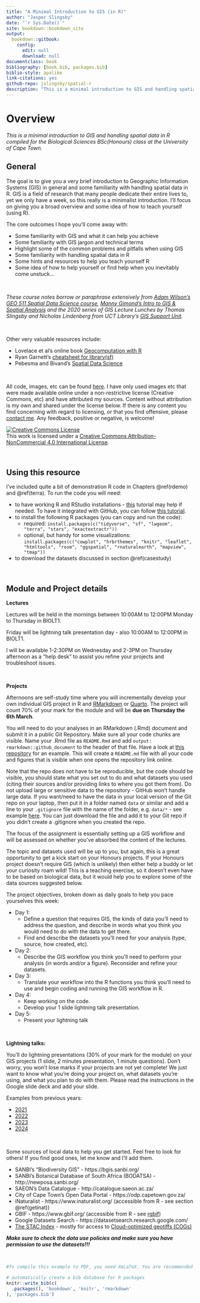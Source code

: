 ```yaml
--- 
title: "A Minimal Introduction to GIS (in R)"
author: "Jasper Slingsby"
date: "`r Sys.Date()`"
site: bookdown::bookdown_site
output: 
  bookdown::gitbook:
    config:
      edit: null
      download: null
documentclass: book
bibliography: [book.bib, packages.bib]
biblio-style: apalike
link-citations: yes
github-repo: jslingsby/spatial-r
description: "This is a minimal introduction to GIS and handling spatial data in R compiled for the Biological Sciences BSc(Honours) class at the University of Cape Town."
---
```


# Overview

_This is a minimal introduction to GIS and handling spatial data in R compiled for the Biological Sciences BSc(Honours) class at the University of Cape Town._


## General

The goal is to give you a very brief introduction to Geographic Information Systems (GIS) in general and some familiarity with handling spatial data in R. GIS is a field of research that many people dedicate their entire lives to, yet we only have a week, so this really is a minimalist introduction. I'll focus on giving you a broad overview and some idea of how to teach yourself (using R).

The core outcomes I hope you'll come away with:

* Some familiarity with GIS and what it can help you achieve
* Some familiarity with GIS jargon and technical terms
* Highlight some of the common problems and pitfalls when using GIS
* Some familiarity with handling spatial data in R
* Some hints and resources to help you teach yourself R
* Some idea of how to help yourself or find help when you inevitably come unstuck... 

<br>

_These course notes borrow or paraphrase extensively from [Adam Wilson's GEO 511 Spatial Data Science course](http://adamwilsonlabedu.github.io/GEO511/index.html), [Manny Gimond's Intro to GIS & Spatial Analysis](https://mgimond.github.io/Spatial/index.html) and the 2020 series of GIS Lecture Lunches by Thomas Slingsby and Nicholas Lindenberg from UCT Library's [GIS Support Unit](http://www.lib.uct.ac.za/lib/services/gis-support)._ 

<br>

Other very valuable resources include:

* Lovelace et al's online book [Geocomputation with R](https://r.geocompx.org/)
* Ryan Garnett's [cheatsheet for library(sf)](https://github.com/rstudio/cheatsheets/blob/main/sf.pdf)
* Pebesma and Bivand's [Spatial Data Science](https://r-spatial.org/book/)

<br>

All code, images, etc can be found [here](https://github.com/jslingsby/spatial-r). I have only used images etc that were made available online under a non-restrictive license (Creative Commons, etc) and have attributed my sources. Content without attribution is my own and shared under the license below. If there is any content you find concerning with regard to licensing, or that you find offensive, please [contact me](https://www.ecologi.st/contact/). Any feedback, positive or negative, is welcome!

<a rel="license" href="http://creativecommons.org/licenses/by-nc/4.0/"><img alt="Creative Commons License" style="border-width:0" src="https://i.creativecommons.org/l/by-nc/4.0/88x31.png" /></a><br />This work is licensed under a <a rel="license" href="http://creativecommons.org/licenses/by-nc/4.0/">Creative Commons Attribution-NonCommercial 4.0 International License</a>.

<br>

## Using this resource {#using}

I've included quite a bit of demonstration R code in Chapters \@ref(rdemo) and \@ref(terra). To run the code you will need:

* to have working R and RStudio installations - [this](https://learnr-examples.shinyapps.io/ex-setup-r/) tutorial may help if needed. To have it integrated with GitHub, you can follow [this tutorial](https://www.ecologi.st/data-management/index.html#setup).
* to install the following R packages (you can copy and run the code):
  - required: `install.packages(c("tidyverse", "sf", "lwgeom", "terra", "stars", "exactextractr"))`
  - optional, but handy for some visualizations: `install.packages(c("cowplot", "hrbrthemes", "knitr", "leaflet", "htmltools", "rosm", "ggspatial", "rnaturalearth", "mapview", "tmap"))`
* to download the datasets discussed in section \@ref(casestudy)

<br>

## Module and Project details

**Lectures** 

Lectures will be held in the mornings between 10:00AM to 12:00PM Monday to Thursday in BIOLT1. 

Friday will be lightning talk presentation day - also 10:00AM to 12:00PM in BIOLT1.

I will be available 1-2:30PM on Wednesday and 2-3PM on Thursday afternoon as a "help desk" to assist you refine your projects and troubleshoot issues.

<br>

**Projects**

Afternoons are self-study time where you will incrementally develop your own individual GIS project in R and [RMarkdown](https://rmarkdown.rstudio.com/) or [Quarto](https://quarto.org/). The project will count 70% of your mark for the module and will be **due on Thursday the 6th March**. 

You will need to do your analyses in an RMarkdown (.Rmd) document and submit it in a public Git Repository. Make sure all your code chunks are visible. Name your .Rmd file as `README.Rmd` and add `output: rmarkdown::github_document` to the header of that file. Have a look at [this repository](https://github.com/jslingsby/test_BIO3019Prac/blob/main/README.Rmd) for an example. This will create a `README.md` file with all your code and figures that is visible when one opens the repository link online. 

Note that the repo does not have to be reproducible, but the code should be visible, you should state what you set out to do and what datasets you used (citing their sources and/or providing links to where you got them from). Do not upload large or sensitive data to the repository - GitHub won't handle large data. If you want/need to have the data in your local version of the Git repo on your laptop, then put it in a folder named `data` or similar and add a line to your `.gitignore` file with the name of the folder, e.g. `data/*` - see example [here](https://github.com/jslingsby/bogusrepo/blob/main/.gitignore). You can just download the file and add it to your Git repo if you didn't create a .gitignore when you created the repo.

The focus of the assignment is essentially setting up a GIS workflow and will be assessed on whether you've absorbed the content of the lectures. 

The topic and datasets used will be up to you, but again, this is a great opportunity to get a kick start on your Honours projects. If your Honours project doesn't require GIS (which is unlikely) then either help a buddy or let your curiosity roam wild! This is a teaching exercise, so it doesn't even have to be based on biological data, but it would help you to explore some of the data sources suggested below.

The project objectives, broken down as daily goals to help you pace yourselves this week:

* Day 1: 
  - Define a question that requires GIS, the kinds of data you'll need to address the question, and describe in words what you think you would need to do with the data to get there.
  - Find and describe the datasets you’ll need for your analysis (type, source, how created, etc).
* Day 2: 
  - Describe the GIS workflow you think you'll need to perform your analysis (in words and/or a figure). Reconsider and refine your datasets.
* Day 3: 
  - Translate your workflow into the R functions you think you'll need to use and begin coding and running the GIS workflow in R.
* Day 4: 
  - Keep working on the code. 
  - Develop your 1 slide lightning talk presentation.
* Day 5:
  - Present your lightning talk

<br>

**Lightning talks:**

You'll do lightning presentations (30% of your mark for the module) on your GIS projects (1 slide, 2 minutes presentation, 1 minute questions). Don't worry, you won't lose marks if your projects are not yet complete! We just want to know what you're doing your project on, what datasets you're using, and what you plan to do with them. Please read the instructions in the Google slide deck and add your slide. 

Examples from previous years:

* [2021](https://docs.google.com/presentation/d/1591HITImkhsf0VT96ae2JqAguy3K0lPeGn0-spA1M18/edit?usp=sharing)
* [2022](https://docs.google.com/presentation/d/1C8kseabbqRiP1VFxnY_7znP7L2_QogmVjMMTB7mUflw/edit?usp=sharing)
* [2023](https://docs.google.com/presentation/d/1d49lcxgzi_Wys-PEV7ymGDlNokX5hz4mZnwimH_xhJU/edit?usp=sharing)
* [2024](https://docs.google.com/presentation/d/1gWVVZUOcmOPYjQgw_1HvfVbNp9nZOFmpyiXebogIU2I/edit?usp=sharing)

<br>

Some sources of local data to help you get started. Feel free to look for others! If you find good ones, let me know and I'll add them.

* SANBI's "Biodiversity GIS" - https://bgis.sanbi.org/
* SANBI's Botanical Database of South Africa (BODATSA) - http://newposa.sanbi.org/
* SAEON's Data Catalogue - http://catalogue.saeon.ac.za/
* City of Cape Town's Open Data Portal - https://odp.capetown.gov.za/
* iNaturalist - https://www.inaturalist.org/ (accessible from R - see section \@ref(getinat))
* GBIF - https://www.gbif.org/ (accessible from R - see [rgbif](https://cran.r-project.org/web/packages/rgbif/index.html))
* Google Datasets Search - https://datasetsearch.research.google.com/
* [The STAC Index](https://stacindex.org/) - mostly for access to [Cloud-optimized geotiffs (COGs)](https://www.ecologi.st/spatial-r/terra.html#cloud-optimized-geotiffs-cogs)


**_Make sure to check the data use policies and make sure you have permission to use the datasets!!!_**


<br>

```r
#To compile this example to PDF, you need XeLaTeX. You are recommended to install TinyTeX (which includes XeLaTeX): <https://yihui.name/tinytex/>.

# automatically create a bib database for R packages
knitr::write_bib(c(
  .packages(), 'bookdown', 'knitr', 'rmarkdown'
), 'packages.bib')
```
